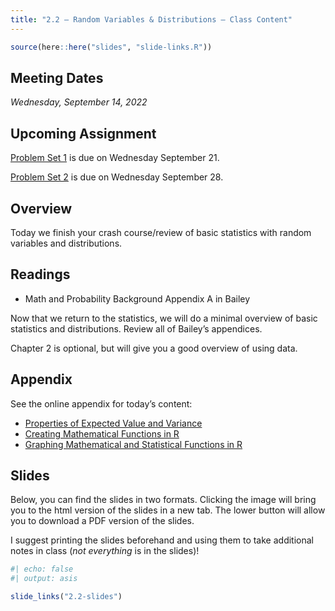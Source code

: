 ```yaml
---
title: "2.2 — Random Variables & Distributions — Class Content"
---
```


```r
source(here::here("slides", "slide-links.R"))
```

::: {.callout-note appearance="minimal"}
## Meeting Dates

*Wednesday, September 14, 2022*
:::

::: {.callout-warning}
## Upcoming Assignment

[Problem Set 1](/assignment/01-problem-set) is due on Wednesday September 21.

[Problem Set 2](/assignment/02-problem-set) is due on Wednesday September 28.
:::

## <i class="fas fa-info-circle fa-lg"></i> Overview

Today we finish your crash course/review of basic statistics with random variables and distributions.

## <i class="fas fa-book-reader fa-lg"></i> Readings

- <i class="fas fa-book"></i> Math and Probability Background Appendix A in Bailey

Now that we return to the statistics, we will do a minimal overview of basic statistics and distributions. Review all of Bailey's appendices.

Chapter 2 is optional, but will give you a good overview of using data.

## <i class="fas fa-sigma"></i> Appendix

See the online appendix for today's content:

- [Properties of Expected Value and Variance](/resources/appendices/2.2-appendix.html#properties-of-expected-value-and-variance)
- [Creating Mathematical Functions in R](/resources/appendices/2.2-appendix.html#creating-mathematical-functions-in-r)
- [Graphing Mathematical and Statistical Functions in R](/resources/appendices/2.2-appendix.html#graphing-mathematical-and-statistical-functions-in-r)

## <i class="fas fa-chalkboard-teacher"></i> Slides

Below, you can find the slides in two formats. Clicking the image will bring you to the html version of the slides in a new tab. The lower button will allow you to download a PDF version of the slides.

I suggest printing the slides beforehand and using them to take additional notes in class (*not everything* is in the slides)!

```r
#| echo: false
#| output: asis

slide_links("2.2-slides")
```
